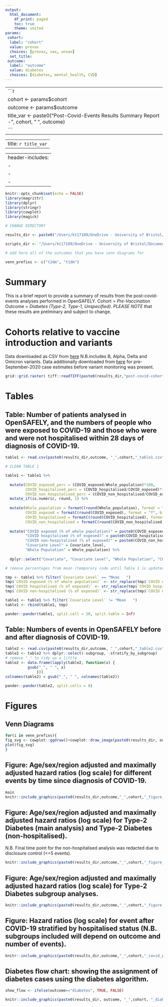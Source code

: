 ```yaml
---
output:
  html_document:
    df_print: paged
    toc: true
    theme: united
params: 
 cohort: 
  label: "cohort"
  value: prevax
  choices: [prevax, vax, unvax]
  set_title: 
 outcome: 
  label: "outcome"
  value: diabetes
  choices: [diabetes, mental_health, CVD]
---
```


---
```r
cohort <- params$cohort
outcome <- params$outcome
title_var <- paste0("Post-Covid-Events Results Summary Report - ", cohort, " ", outcome)
```
--- 

--- 
title: `r title_var`
---

---
header-includes:
- \usepackage{pdflscape}
- \newcommand{\blandscape}{\begin{landscape}}
- \newcommand{\elandscape}{\end{landscape}}
---

```r
knitr::opts_chunk$set(echo = FALSE)
library(magrittr)
library(dplyr)
library(stringr)
library(cowplot)
library(magick)

# CHANGE DIRECTORY 

results_dir <- paste0("/Users/kt17109/OneDrive - University of Bristol/Documents - grp-EHR/Projects/post-covid-diabetes/preliminary-results-circulation-jul22/combined-results-report/results-folder-for-report/",cohort,"/")

scripts_dir <- "/Users/kt17109/OneDrive - University of Bristol/Documents - grp-EHR/Projects/post-covid-diabetes/preliminary-results-circulation-jul22/combined-results-report/scripts/"

# add here all of the outcomes that you have venn diagrams for

venn_prefixs <- c("t2dm", "t1dm")
```


# Summary

This is a brief report to provide a summary of results from the post-covid-events analyses performed in OpenSAFELY. 
Cohort = *Pre-Vaccination*
Outcome = *Diabetes (Type-2, Type-1, Unspecified)*.
*PLEASE NOTE* that these results are prelminary and subject to change. 

\newpage

# Cohorts relative to vaccine introduction and variants
Data downloaded as CSV from [here](https://covid19.sanger.ac.uk/lineages/raw?lineageView=1&lineages=B.1.1.7%2CB.1.617.2%2CB.1.1.529&colours=1%2C6%2C2)
N.B.includes B, Alpha, Delta and Omicron variants.
Data additionally downloaded from [here](https://api.coronavirus.data.gov.uk/v2/data?areaType=nation&areaCode=E92000001&metric=newCasesBySpecimenDate&format=csv) for pre-September-2020 case estimates before variant monitoring was present.
```r
grid::grid.raster( tiff::readTIFF(paste0(results_dir,"post-covid-cohorts.tiff")))
```

\newpage
\blandscape
# Tables 

## Table: Number of patients analysed in OpenSAFELY, and the numbers of people who were exposed to COVID-19 and those who were and were not hospitalised within 28 days of diagnosis of COVID-19.

```r
table1 <- read.csv(paste0(results_dir,outcome, "_",cohort,"_table1.csv"))

# CLEAN TABLE 1

table1 <- table1 %>% 
  
  mutate(COVID_exposed_perc = (COVID_exposed/Whole_population)*100,
         COVID_hospitalised_perc = (COVID_hospitalised/COVID_exposed)*100,
         COVID_non_hospitalised_perc = (COVID_non_hospitalised/COVID_exposed)*100) %>%
  mutate_if(is.numeric, round, 1) %>%
  
  mutate(Whole_population = formatC(round(Whole_population), format = "f", big.mark = ",", drop0trailing = TRUE),
         COVID_exposed = formatC(round(COVID_exposed), format = "f", big.mark = ",", drop0trailing = TRUE),
         COVID_hospitalised = formatC(round(COVID_hospitalised), format = "f", big.mark = ",", drop0trailing = TRUE),
         COVID_non_hospitalised = formatC(round(COVID_non_hospitalised), format = "f", big.mark = ",", drop0trailing = TRUE),) %>%
  
  mutate("COVID exposed (% of whole population)" = paste0(COVID_exposed, " (", COVID_exposed_perc, ")"),
         "COVID hospitalised (% of exposed)" = paste0(COVID_hospitalised, " (", COVID_hospitalised_perc, ")"),
         "COVID non-hospitalised (% of exposed)" = paste0(COVID_non_hospitalised, " (", COVID_non_hospitalised_perc, ")"),
         "Covariate Level" = Covariate_level,
         "Whole Population" = Whole_population) %>%
  
  dplyr::select("Covariate", "Covariate Level", "Whole Population", "COVID exposed (% of whole population)", "COVID hospitalised (% of exposed)", "COVID non-hospitalised (% of exposed)")

# remove percentages from mean (temporary code until Table 1 is updated)

tmp <- table1 %>% filter(`Covariate Level` == "Mean   ")
tmp$`COVID exposed (% of whole population)` <- str_replace(tmp$`COVID exposed (% of whole population)`, " \\s*\\([^\\)]+\\)", "")
tmp$`COVID hospitalised (% of exposed)` <- str_replace(tmp$`COVID hospitalised (% of exposed)`, " \\s*\\([^\\)]+\\)", "")
tmp$`COVID non-hospitalised (% of exposed)` <- str_replace(tmp$`COVID non-hospitalised (% of exposed)`, " \\s*\\([^\\)]+\\)", "")

table1 <- table1 %>% filter(`Covariate Level` != "Mean   ")
table1 <- rbind(table1, tmp)

pander::pander(table1, split.cell = 10, split.table = Inf)
```

\newpage

## Table: Numbers of events in OpenSAFELY before and after diagnosis of COVID-19.

```r
table2 <- read.csv(paste0(results_dir,outcome, "_",cohort,"_table2.csv"))
table2 <- table2 %>% dplyr::select(-subgroup, -stratify_by_subgroup)
# remove "_" to tidy up a little
table2 <- data.frame(lapply(table2, function(x) {
          gsub("_", " ", x)
              }))
colnames(table2) = gsub("_", " ", colnames(table2))

pander::pander(table2, split.cells = 8)
```

\newpage
# Figures 

## Venn Diagrams

```r
for(i in venn_prefixs){
fig_svg <- cowplot::ggdraw()+cowplot::draw_image(paste0(results_dir, outcome,"_", cohort, "_venn_", i,".svg"))
plot(fig_svg)
}
```

\elandscape

\newpage

## Figure: Age/sex/region adjusted and maximally adjusted hazard ratios (log scale) for different events by time since diagnosis of COVID-19.

```r
main
knitr::include_graphics(paste0(results_dir,outcome,"_",cohort,"_figure_main_all.png"))
```

\newpage

## Figure: Age/sex/region adjusted and maximally adjusted hazard ratios (log scale) for Type-2 Diabetes (main analysis) and Type-2 Diabetes (non-hospitalised).
N.B. Final time point for the non-hospitalised analysis was redacted due to disclosure control (<=5 events).

```r
knitr::include_graphics(paste0(results_dir,outcome,"_",cohort,"_figure_main_compare_non_hosp.png"))
```

\newpage

## Figure: Age/sex/region adjusted and maximally adjusted hazard ratios (log scale) for Type-2 Diabetes subgroup analyses.

```r
knitr::include_graphics(paste0(results_dir,outcome,"_",cohort,"_figure_subgroups.png"))
```

\newpage

## Figure: Hazard ratios (log scale) for event after COVID-19 stratified by hospitalised status (N.B. subgroups included will depend on outcome and number of events).

```r
knitr::include_graphics(paste0(results_dir,outcome,"_",cohort,"_covid_phenotype_figure.png"))
```

\newpage
\blandscape

## Diabetes flow chart: showing the assignment of diabetes cases using the diabetes algorithm. 

```r
show_flow <- ifelse(outcome=="diabetes", TRUE, FALSE)
```

```r
knitr::include_graphics(paste0(results_dir, outcome, "_",cohort, "_diabetes_flowchart.png"))
```

\elandscape